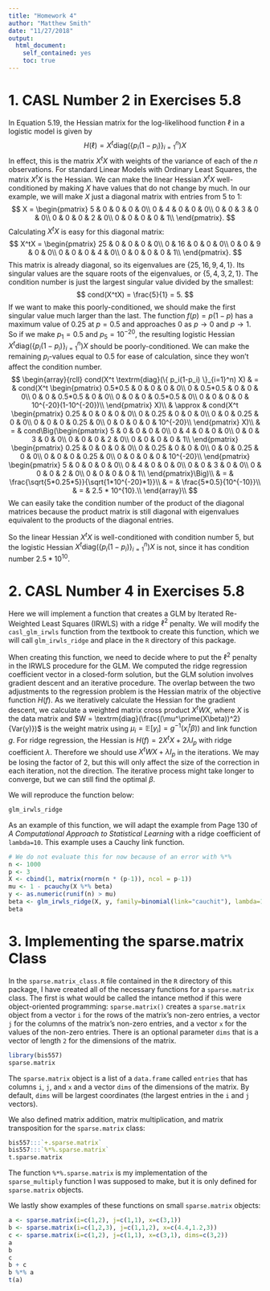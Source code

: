 ```yaml
---
title: "Homework 4"
author: "Matthew Smith"
date: "11/27/2018"
output:
  html_document:
    self_contained: yes
    toc: true
---
```

<!--
%\VignetteEngine{knitr::rmarkdown}
%\VignetteIndexEntry{GLM}
-->

# 1. CASL Number 2 in Exercises 5.8
In Equation $5.19$, the Hessian matrix for the log-likelihood function $\ell$ in a logistic model is
given by
$$
H(\ell) = X^t \textrm{diag}(\{ p_i(1-p_i) \}_{i=1}^n) X
$$
In effect, this is the matrix $X^tX$ with weights of the variance of each of the $n$ observations. For
standard Linear Models with Ordinary Least Squares, the matrix $X^tX$ is the Hessian. We can make the
linear Hessian $X^tX$ well-conditioned by making $X$ have values that do not change by much. In our
example, we will make $X$ just a diagonal matrix with entries from $5$ to $1$:
$$
X = \begin{pmatrix}
5 & 0 & 0 & 0 & 0\\
0 & 4 & 0 & 0 & 0\\
0 & 0 & 3 & 0 & 0\\
0 & 0 & 0 & 2 & 0\\
0 & 0 & 0 & 0 & 1\\
\end{pmatrix}.
$$
Calculating $X^tX$ is easy for this diagonal matrix:
$$
X^tX = \begin{pmatrix}
25 & 0 & 0 & 0 & 0\\
0 & 16 & 0 & 0 & 0\\
0 & 0 & 9 & 0 & 0\\
0 & 0 & 0 & 4 & 0\\
0 & 0 & 0 & 0 & 1\\
\end{pmatrix}.
$$
This matrix is already diagonal, so its eigenvalues are $\{25,16,9,4,1\}$. Its singular values are the
square roots of the eigenvalues, or $\{5,4,3,2,1\}$. The condition number is just the largest singular
value divided by the smallest:
$$
cond(X^tX) = \frac{5}{1} = 5.
$$
If we want to make this poorly-conditioned, we should make the first singular value much larger than
the last. The function $f(p)=p(1-p)$ has a maximum value of $0.25$ at $p=0.5$ and approaches $0$ as
$p\to0$ and $p\to1$. So if we make $p_1=0.5$ and $p_5=10^{-20}$, the resulting logistic Hessian
$X^t \textrm{diag}(\{ p_i(1-p_i) \}_{i=1}^n) X$ should be poorly-conditioned. We can make the
remaining $p_i$-values equal to $0.5$ for ease of calculation, since they won't affect the condition
number.
$$
\begin{array}{rcll}
cond(X^t \textrm{diag}(\{ p_i(1-p_i) \}_{i=1}^n) X) & = & cond(X^t \begin{pmatrix}
0.5*0.5 & 0 & 0 & 0 & 0\\
0 & 0.5*0.5 & 0 & 0 & 0\\
0 & 0 & 0.5*0.5 & 0 & 0\\
0 & 0 & 0 & 0.5*0.5 & 0\\
0 & 0 & 0 & 0 & 10^{-20}(1-10^{-20})\\
\end{pmatrix} X)\\
 & \approx & cond(X^t \begin{pmatrix}
0.25 & 0 & 0 & 0 & 0\\
0 & 0.25 & 0 & 0 & 0\\
0 & 0 & 0.25 & 0 & 0\\
0 & 0 & 0 & 0.25 & 0\\
0 & 0 & 0 & 0 & 10^{-20}\\
\end{pmatrix} X)\\
 & = & cond\Big(\begin{pmatrix}
5 & 0 & 0 & 0 & 0\\
0 & 4 & 0 & 0 & 0\\
0 & 0 & 3 & 0 & 0\\
0 & 0 & 0 & 2 & 0\\
0 & 0 & 0 & 0 & 1\\
\end{pmatrix}
\begin{pmatrix}
0.25 & 0 & 0 & 0 & 0\\
0 & 0.25 & 0 & 0 & 0\\
0 & 0 & 0.25 & 0 & 0\\
0 & 0 & 0 & 0.25 & 0\\
0 & 0 & 0 & 0 & 10^{-20}\\
\end{pmatrix}
\begin{pmatrix}
5 & 0 & 0 & 0 & 0\\
0 & 4 & 0 & 0 & 0\\
0 & 0 & 3 & 0 & 0\\
0 & 0 & 0 & 2 & 0\\
0 & 0 & 0 & 0 & 1\\
\end{pmatrix}\Big)\\
 & = & \frac{\sqrt{5*0.25*5}}{\sqrt{1*10^{-20}*1}}\\
 & = & \frac{5*0.5}{10^{-10}}\\
 & = & 2.5 * 10^{10}.\\
\end{array}\\
$$
We can easily take the condition number of the product of the diagonal matrices because the product
matrix is still diagonal with eigenvalues equivalent to the products of the diagonal entries.

So the linear Hessian $X^tX$ is well-conditioned with condition number $5$, but the logistic Hessian
$X^t \textrm{diag}(\{ p_i(1-p_i) \}_{i=1}^n) X$ is not, since it has condition number $2.5*10^{10}$.


# 2. CASL Number 4 in Exercises 5.8
Here we will implement a function that creates a GLM by Iterated Re-Weighted Least Squares (IRWLS)
with a ridge $\ell^2$ penalty. We will modify the `casl_glm_irwls` function from the textbook to
create this function, which we will call `glm_irwls_ridge` and place in the `R` directory of this
package.

When creating this function, we need to decide where to put the $\ell^2$ penalty in the IRWLS 
procedure for the GLM. We computed the ridge regression coefficient vector in a closed-form solution,
but the GLM solution involves gradient descent and an iterative procedure. The overlap between the
two adjustments to the regression problem is the Hessian matrix of the objective function $H(f)$. As
we iteratively calculate the Hessian for the gradient descent, we calculate a weighted matrix cross
product $X^tWX$, where $X$ is the data matrix and
$W = \textrm{diag}(\frac{(\mu^\prime(X\beta))^2}{Var(y)})$ is the weight matrix using
$\mu_i = \mathbb{E}[y_i] = g^{-1}(x_i^t\beta))$ and link function $g$. For ridge regression, the
Hessian is $H(f) = 2X^tX + 2\lambda I_p$ with ridge coefficient $\lambda$. Therefore we should use
$X^tWX + \lambda I_p$ in the iterations. We may be losing the factor of $2$, but this will only
affect the size of the correction in each iteration, not the direction. The iterative process might
take longer to converge, but we can still find the optimal $\beta$.

We will reproduce the function below:
```r
glm_irwls_ridge
```

As an example of this function, we will adapt the example from Page 130 of
*A Computational Approach to Statistical Learning* with a ridge coefficient of `lambda=10`. This
example uses a Cauchy link function.
```r
# We do not evaluate this for now because of an error with %*%
n <- 1000
p <- 3
X <- cbind(1, matrix(rnorm(n * (p-1)), ncol = p-1))
mu <- 1 - pcauchy(X %*% beta)
y <- as.numeric(runif(n) > mu)
beta <- glm_irwls_ridge(X, y, family=binomial(link="cauchit"), lambda=10)
beta
```


# 3. Implementing the sparse.matrix Class
In the `sparse.matrix_class.R` file contained in the `R` directory of this package, I have created all
of the necessary functions for a `sparse.matrix` class. The first is what would be called the intance
method if this were object-oriented programming: `sparse.matrix()` creates a `sparse.matrix` object
from a vector `i` for the rows of the matrix's non-zero entries, a vector `j` for the columns of the
matrix's non-zero entries, and a vector `x` for the values of the non-zero entries. There is an
optional parameter `dims` that is a vector of length `2` for the dimensions of the matrix.
```r
library(bis557)
sparse.matrix
```
The `sparse.matrix` object is a list of a `data.frame` called `entries` that has columns `i`, `j`, and
`x` and a vector `dims` of the dimensions of the matrix. By default, `dims` will be largest
coordinates (the largest entries in the `i` and `j` vectors).

We also defined matrix addition, matrix multiplication, and matrix transposition for the
`sparse.matrix` class:
```r
bis557:::`+.sparse.matrix`
bis557:::`%*%.sparse.matrix`
t.sparse.matrix
```
The function ``%*%.sparse.matrix`` is my implementation of the `sparse_multiply` function I was
supposed to make, but it is only defined for `sparse.matrix` objects.

We lastly show examples of these functions on small `sparse.matrix` objects:
```r
a <- sparse.matrix(i=c(1,2), j=c(1,1), x=c(3,1))
b <- sparse.matrix(i=c(1,2,3), j=c(1,1,2), x=c(4.4,1.2,3))
c <- sparse.matrix(i=c(1,2), j=c(1,1), x=c(3,1), dims=c(3,2))
a
b
c
b + c
b %*% a
t(a)
```